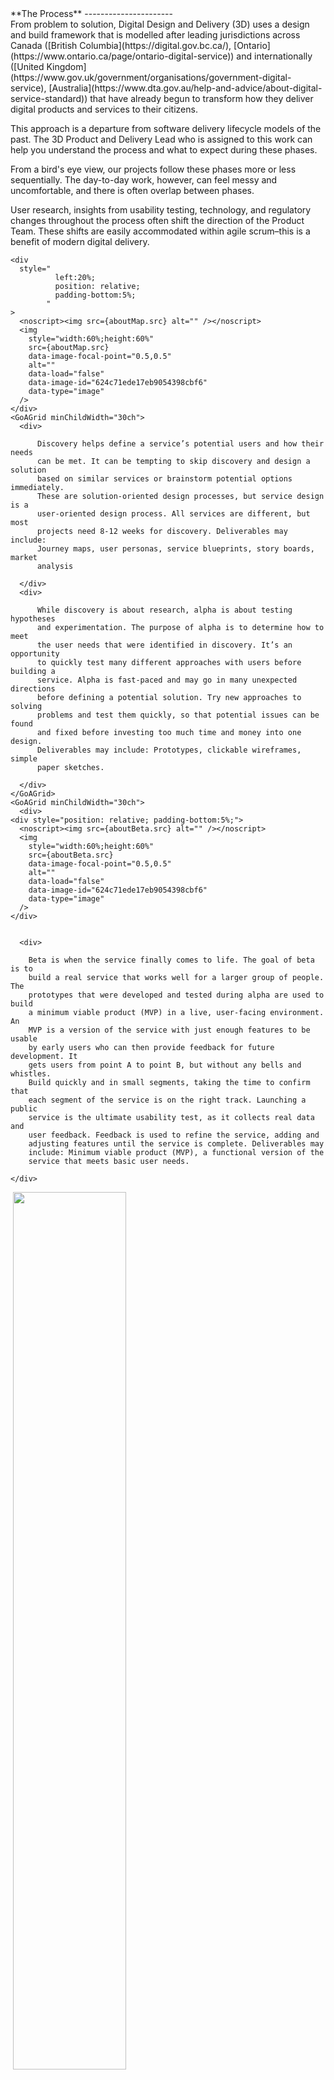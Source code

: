 

<main>
    <div>
    **<span style="color:  var(--goa-color-brand-dark);">The Process</span>**
    ----------------------
    <GoAGrid minChildWidth="30ch">
      <div>
       From problem to solution, Digital Design and Delivery (3D) uses a design and build framework that is modelled after leading jurisdictions across Canada ([British Columbia](https://digital.gov.bc.ca/), [Ontario](https://www.ontario.ca/page/ontario-digital-service)) and internationally ([United Kingdom](https://www.gov.uk/government/organisations/government-digital-service), [Australia](https://www.dta.gov.au/help-and-advice/about-digital-service-standard)) that have already begun to transform how they deliver digital products and services to their citizens.

This approach is a departure from software delivery lifecycle models of the past. The 3D Product and Delivery Lead who is assigned to this work can help you understand the process and what to expect during these phases.
</div>
<div>
From a bird's eye view, our projects follow these phases more or less sequentially. The day-to-day work, however, can feel messy and uncomfortable, and there is often overlap between phases.

User research, insights from usability testing, technology, and regulatory changes throughout the process often shift the direction of the Product Team. These shifts are easily accommodated within agile scrum–this is a benefit of modern digital delivery.
</div>
</GoAGrid>

    <div
      style="
              left:20%;
              position: relative;
              padding-bottom:5%;
            "
    >
      <noscript><img src={aboutMap.src} alt="" /></noscript>
      <img
        style="width:60%;height:60%"
        src={aboutMap.src}
        data-image-focal-point="0.5,0.5"
        alt=""
        data-load="false"
        data-image-id="624c71ede17eb9054398cbf6"
        data-type="image"
      />
    </div>
    <GoAGrid minChildWidth="30ch">
      <div>

          Discovery helps define a service’s potential users and how their needs
          can be met. It can be tempting to skip discovery and design a solution
          based on similar services or brainstorm potential options immediately.
          These are solution-oriented design processes, but service design is a
          user-oriented design process. All services are different, but most
          projects need 8-12 weeks for discovery. Deliverables may include:
          Journey maps, user personas, service blueprints, story boards, market
          analysis

      </div>
      <div>

          While discovery is about research, alpha is about testing hypotheses
          and experimentation. The purpose of alpha is to determine how to meet
          the user needs that were identified in discovery. It’s an opportunity
          to quickly test many different approaches with users before building a
          service. Alpha is fast-paced and may go in many unexpected directions
          before defining a potential solution. Try new approaches to solving
          problems and test them quickly, so that potential issues can be found
          and fixed before investing too much time and money into one design.
          Deliverables may include: Prototypes, clickable wireframes, simple
          paper sketches.

      </div>
    </GoAGrid>
    <GoAGrid minChildWidth="30ch">
      <div>
    <div style="position: relative; padding-bottom:5%;">
      <noscript><img src={aboutBeta.src} alt="" /></noscript>
      <img
        style="width:60%;height:60%"
        src={aboutBeta.src}
        data-image-focal-point="0.5,0.5"
        alt=""
        data-load="false"
        data-image-id="624c71ede17eb9054398cbf6"
        data-type="image"
      />
    </div>


      <div>

        Beta is when the service finally comes to life. The goal of beta is to
        build a real service that works well for a larger group of people. The
        prototypes that were developed and tested during alpha are used to build
        a minimum viable product (MVP) in a live, user-facing environment. An
        MVP is a version of the service with just enough features to be usable
        by early users who can then provide feedback for future development. It
        gets users from point A to point B, but without any bells and whistles.
        Build quickly and in small segments, taking the time to confirm that
        each segment of the service is on the right track. Launching a public
        service is the ultimate usability test, as it collects real data and
        user feedback. Feedback is used to refine the service, adding and
        adjusting features until the service is complete. Deliverables may
        include: Minimum viable product (MVP), a functional version of the
        service that meets basic user needs.

    </div>

  </div>
    <div>
      <div style="position: relative; padding-bottom:5%;">
        <noscript><img src={about_8.src} alt="" /></noscript>
        <img
          style="width:60%;height:60%"
          src={about_8.src}
          data-image-focal-point="0.5,0.5"
          alt=""
          data-load="false"
          data-image-id="624c71ede17eb9054398cbf6"
          data-type="image"
        />
      </div>
     
        Live begins when the service has reached a point of maturity and all of
        the main features in the backlog have been built. Feedback mechanisms
        are built in to ensure users can share their experience, which informs
        future feature development and improvements. The goal of live is to use
        analytics, research, and testing to continuously find and address
        problems that users have. Once problems are uncovered, conduct research
        to understand the issue. Prototype, test and build new features to
        improve the service. Deliverables may include: Live product, available
        to all primary users.
     
    </div>
    </GoAGrid>
  </div>
</main>
